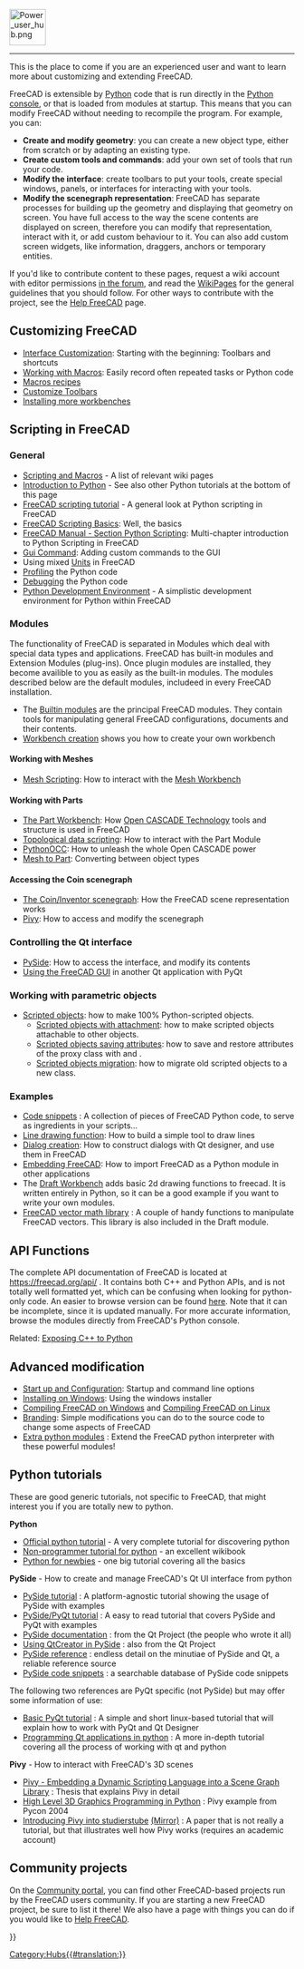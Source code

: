 <languages/>
{{TOCright}}
[[Image:Power_user_hub.png|64px]]
----

This is the place to come if you are an experienced user and want to learn more about customizing and extending FreeCAD.

FreeCAD is extensible by [[Python|Python]] code that is run directly in the [[Python_console|Python console]], or that is loaded from modules at startup. This means that you can modify FreeCAD without needing to recompile the program. For example, you can:
* '''Create and modify geometry''': you can create a new object type, either from scratch or by adapting an existing type.
* '''Create custom tools and commands''': add your own set of tools that run your code.
* '''Modify the interface''': create toolbars to put your tools, create special windows, panels, or interfaces for interacting with your tools.
*'''Modify the scenegraph representation''': FreeCAD has separate processes for building up the geometry and displaying that geometry on screen. You have full access to the way the scene contents are displayed on screen, therefore you can modify that representation, interact with it, or add custom behaviour to it. You can also add custom screen widgets, like information, draggers, anchors or temporary entities.

If you'd like to contribute content to these pages, request a wiki account with editor permissions [https://forum.freecad.org/viewtopic.php?f=21&t=6830 in the forum], and read the [[WikiPages|WikiPages]] for the general guidelines that you should follow. For other ways to contribute with the project, see the [[Help_FreeCAD|Help FreeCAD]] page.

== Customizing FreeCAD ==

* [[Interface Customization|Interface Customization]]: Starting with the beginning: Toolbars and shortcuts
* [[Macros|Working with Macros]]: Easily record often repeated tasks or Python code
* [[Macros_recipes|Macros recipes]]
* [[Customize_Toolbars|Customize Toolbars]]
* [[Installing_more_workbenches|Installing more workbenches]]

== Scripting in FreeCAD ==

===General===

* [[Scripting_and_macros|Scripting and Macros]] - A list of relevant wiki pages
* [[Introduction_to_Python|Introduction to Python]] - See also other Python tutorials at the bottom of this page
* [[Python_scripting_tutorial|FreeCAD scripting tutorial]] - A general look at Python scripting in FreeCAD
* [[FreeCAD_Scripting_Basics|FreeCAD Scripting Basics]]: Well, the basics
* [[Manual:A_gentle_introduction|FreeCAD Manual - Section Python Scripting]]: Multi-chapter introduction to Python Scripting in FreeCAD
* [[Gui_Command|Gui Command]]: Adding custom commands to the GUI
* Using mixed [[Units|Units]] in FreeCAD
* [[Profiling|Profiling]] the Python code
* [[Debugging#Python Debugging|Debugging]] the Python code
*[[Python_Development_Environment|Python Development Environment]] - A simplistic development environment for Python within FreeCAD

=== Modules ===

The functionality of FreeCAD is separated in Modules which deal with special data types and applications. FreeCAD has built-in modules and Extension Modules (plug-ins). Once plugin modules are installed, they become availible to you as easily as the built-in modules. The modules described below are the default modules, includeed in every FreeCAD installation.

* The [[Builtin modules|Builtin modules]] are the principal FreeCAD modules. They contain tools for manipulating general FreeCAD configurations, documents and their contents.
* [[Workbench creation|Workbench creation]] shows you how to create your own workbench

====Working with Meshes====

* [[Mesh Scripting|Mesh Scripting]]: How to interact with the [[Mesh_Workbench|Mesh Workbench]]

====Working with Parts====

* [[Part_Workbench|The Part Workbench]]: How [https://en.wikipedia.org/wiki/Open_CASCADE Open CASCADE Technology] tools and structure is used in FreeCAD
* [[Topological data scripting|Topological data scripting]]: How to interact with the Part Module
* [[PythonOCC|PythonOCC]]: How to unleash the whole Open CASCADE power
* [[Mesh to Part|Mesh to Part]]: Converting between object types

====Accessing the Coin scenegraph====

* [[Scenegraph|The Coin/Inventor scenegraph]]: How the FreeCAD scene representation works
* [[Pivy|Pivy]]: How to access and modify the scenegraph

===Controlling the Qt interface===

* [[PySide|PySide]]: How to access the interface, and modify its contents
* [[Embedding FreeCADGui|Using the FreeCAD GUI]] in another Qt application with PyQt

===Working with parametric objects===

* [[Scripted_objects|Scripted objects]]: how to make 100% Python-scripted objects.
** [[Scripted_objects_with_attachment|Scripted objects with attachment]]: how to make scripted objects attachable to other objects.
** [[Scripted_objects_saving_attributes|Scripted objects saving attributes]]: how to save and restore attributes of the proxy class with {{incode|dumps}} and {{incode|loads}}.
** [[Scripted_objects_migration|Scripted objects migration]]: how to migrate old scripted objects to a new class.

===Examples===

* [[Code snippets|Code snippets]] : A collection of pieces of FreeCAD Python code, to serve as ingredients in your scripts...
* [[Line drawing function|Line drawing function]]: How to build a simple tool to draw lines
* [[Dialog creation|Dialog creation]]: How to construct dialogs with Qt designer, and use them in FreeCAD
* [[Embedding FreeCAD|Embedding FreeCAD]]: How to import FreeCAD as a Python module in other applications
* The [[Draft_Workbench|Draft Workbench]] adds basic 2d drawing functions to freecad. It is written entirely in Python, so it can be a good example if you want to write your own modules.
* [[FreeCAD vector math library|FreeCAD vector math library]] : A couple of handy functions to manipulate FreeCAD vectors. This library is also included in the Draft module.

== API Functions ==

The complete API documentation of FreeCAD is located at https://freecad.org/api/ . It contains both C++ and Python APIs, and is not totally well formatted yet, which can be confusing when looking for python-only code. An easier to browse version can be found [[:Category:API|here]]. Note that it can be incomplete, since it is updated manually. For more accurate information, browse the modules directly from FreeCAD's Python console.

Related: [[Exposing_C%2B%2B_to_Python|Exposing C++ to Python]]

== Advanced modification ==

* [[Start_up_and_Configuration|Start up and Configuration]]: Startup and command line options
* [[Installing_on_Windows|Installing on Windows]]: Using the windows installer
* [[Compile_on_Windows|Compiling FreeCAD on Windows]] and [[Compile_on_Linux|Compiling FreeCAD on Linux]]
* [[Branding|Branding]]: Simple modifications you can do to the source code to change some aspects of FreeCAD
* [[Extra_python_modules|Extra python modules]] : Extend the FreeCAD python interpreter with these powerful modules!

== Python tutorials ==

These are good generic tutorials, not specific to FreeCAD, that might interest you if you are totally new to python.

'''Python'''
* [https://docs.python.org/3/tutorial/index.html Official python tutorial] - A very complete tutorial for discovering python
* [https://en.wikibooks.org/wiki/Non-Programmer%27s_Tutorial_for_Python_3 Non-programmer tutorial for python] - an excellent wikibook
* [http://npt.cc.rsu.ru/user/wanderer/ODP/Python_for_Newbies.htm Python for newbies] - one big tutorial covering all the basics

'''PySide''' - How to create and manage FreeCAD's Qt UI interface from python
* [http://zetcode.com/gui/pysidetutorial/ PySide tutorial] : A platform-agnostic tutorial showing the usage of PySide with examples
* [http://www.pythoncentral.io/series/python-pyside-pyqt-tutorial/ PySide/PyQt tutorial] : A easy to read tutorial that covers PySide and PyQt with examples
* [http://qt-project.org/wiki/PySideDocumentation PySide documentation] : from the Qt Project (the people who wrote it all)
* [http://qt-project.org/wiki/QtCreator_and_PySide Using QtCreator in PySide] : also from the Qt Project
* [http://srinikom.github.io/pyside-docs/index.html PySide reference] : endless detail on the minutiae of PySide and Qt, a reliable reference source
* [http://nullege.com/codes/search?cq=PySide PySide code snippets] : a searchable database of PySide code snippets

The following two references are PyQt specific (not PySide) but may offer some information of use:
* [http://www.cs.usfca.edu/~afedosov/qttut/ Basic PyQt tutorial] : A simple and short linux-based tutorial that will explain how to work with PyQt and Qt Designer
* [http://vizzzion.org/?id=pyqt Programming Qt applications in python] : A more in-depth tutorial covering all the process of working with qt and python

'''Pivy''' - How to interact with FreeCAD's 3D scenes
* [http://citeseerx.ist.psu.edu/viewdoc/download?doi=10.1.1.108.947&rep=rep1&type=pdf Pivy - Embedding a Dynamic Scripting Language into a Scene Graph Library] : Thesis that explains Pivy in detail
* [http://ftp.ntua.gr/mirror/python/pycon/dc2004/papers/47/ High Level 3D Graphics Programming in Python] : Pivy example from Pycon 2004
* [https://www.semanticscholar.org/paper/Integrating-Pivy-into-Studierstube-4.2-Gruber/08c9a89c8326c87f81c2d83428029fbfb6c2ae64 Introducing Pivy into studierstube] [https://www.researchgate.net/publication/228737136_Integrating_Pivy_into_Studierstube_42 (Mirror)] : A paper that is not really a tutorial, but that illustrates well how Pivy works (requires an academic account)

== Community projects == 

On the [[FreeCAD Community Portal|Community portal]], you can find other FreeCAD-based projects run by the FreeCAD users community. If you are starting a new FreeCAD project, be sure to list it there! We also have a page with things you can do if you would like to [[Help FreeCAD|Help FreeCAD]].


{{Powerdocnavi{{#translation:}}}}
[[Category:Hubs{{#translation:}}]]
